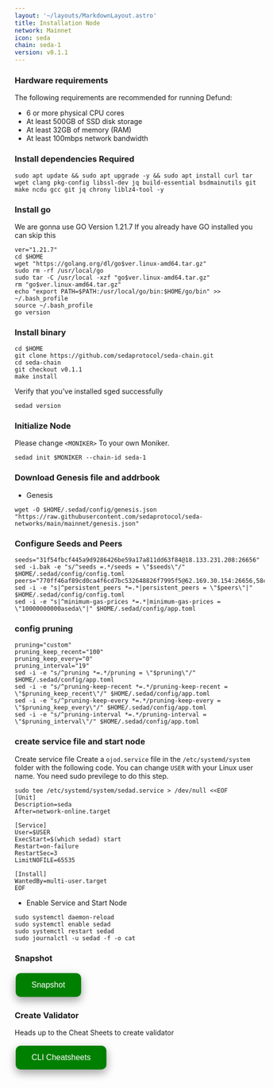 ```yaml
---
layout: '~/layouts/MarkdownLayout.astro'
title: Installation Node
network: Mainnet
icon: seda
chain: seda-1
version: v0.1.1
---
```


### Hardware requirements

The following requirements are recommended for running Defund:

- 6 or more physical CPU cores
- At least 500GB of SSD disk storage
- At least 32GB of memory (RAM)
- At least 100mbps network bandwidth


### Install dependencies Required

```
sudo apt update && sudo apt upgrade -y && sudo apt install curl tar wget clang pkg-config libssl-dev jq build-essential bsdmainutils git make ncdu gcc git jq chrony liblz4-tool -y
```

### Install go

We are gonna use GO Version 1.21.7
If you already have GO installed you can skip this 

```
ver="1.21.7"
cd $HOME
wget "https://golang.org/dl/go$ver.linux-amd64.tar.gz"
sudo rm -rf /usr/local/go
sudo tar -C /usr/local -xzf "go$ver.linux-amd64.tar.gz"
rm "go$ver.linux-amd64.tar.gz"
echo "export PATH=$PATH:/usr/local/go/bin:$HOME/go/bin" >> ~/.bash_profile
source ~/.bash_profile
go version
```

### Install binary

```
cd $HOME
git clone https://github.com/sedaprotocol/seda-chain.git
cd seda-chain
git checkout v0.1.1
make install
```

Verify that you've installed sged successfully

```
sedad version
```

### Initialize Node

Please change `<MONIKER>` To your own Moniker.

```
sedad init $MONIKER --chain-id seda-1
```

### Download Genesis file and addrbook

- Genesis

```
wget -O $HOME/.sedad/config/genesis.json "https://raw.githubusercontent.com/sedaprotocol/seda-networks/main/mainnet/genesis.json"
```

### Configure Seeds and Peers

```
seeds="31f54fbcf445a9d9286426be59a17a811dd63f84@18.133.231.208:26656"
sed -i.bak -e "s/^seeds =.*/seeds = \"$seeds\"/" $HOME/.sedad/config/config.toml
peers="770ff46af89cd0ca4f6cd7bc532648826f7995f5@62.169.30.154:26656,58c919e7b89b8c5b5a3024f5e7cec07d2e3b28d3@78.47.163.48:26656,8d887e7007696439a955e839d786532af746f697@94.130.13.186:25856,d4b0af2651d980d1a12267b8b936689120f39aef@195.201.10.252:17356,fc319e170aea3e99c75eb411505bd0a6d938b4e2@109.199.127.16:25856"
sed -i -e "s|^persistent_peers *=.*|persistent_peers = \"$peers\"|" $HOME/.sedad/config/config.toml
sed -i -e "s|^minimum-gas-prices *=.*|minimum-gas-prices = \"10000000000aseda\"|" $HOME/.sedad/config/app.toml
```

### config pruning

```
pruning="custom"
pruning_keep_recent="100"
pruning_keep_every="0"
pruning_interval="19"
sed -i -e "s/^pruning *=.*/pruning = \"$pruning\"/" $HOME/.sedad/config/app.toml
sed -i -e "s/^pruning-keep-recent *=.*/pruning-keep-recent = \"$pruning_keep_recent\"/" $HOME/.sedad/config/app.toml
sed -i -e "s/^pruning-keep-every *=.*/pruning-keep-every = \"$pruning_keep_every\"/" $HOME/.sedad/config/app.toml
sed -i -e "s/^pruning-interval *=.*/pruning-interval = \"$pruning_interval\"/" $HOME/.sedad/config/app.toml
```


### create service file and start node

Create service file
Create a `ojod.service` file in the `/etc/systemd/system` folder with the following code. 
You can change `USER` with your Linux user name. You need sudo previlege to do this step.

```
sudo tee /etc/systemd/system/sedad.service > /dev/null <<EOF
[Unit]
Description=seda
After=network-online.target

[Service]
User=$USER
ExecStart=$(which sedad) start
Restart=on-failure
RestartSec=3
LimitNOFILE=65535

[Install]
WantedBy=multi-user.target
EOF
```

- Enable Service and Start Node

```
sudo systemctl daemon-reload
sudo systemctl enable sedad
sudo systemctl restart sedad
sudo journalctl -u sedad -f -o cat
```

### Snapshot
<a href="https://service.vinjan.xyz/mainnet/seda/snapshot" target="_blank">
  <button style="background-color: green; border: none; color: white; padding: 15px 32px; text-align: center; text-decoration: none; display: inline-block; font-size: 16px; margin: 4px 2px; cursor: pointer; border-radius: 10px; box-shadow: 0 8px 16px 0 rgba(0,0,0,0.2), 0 6px 20px 0 rgba(0,0,0,0.19);" onmouseover="this.style.boxShadow='0 0 0 4px rgba(0,255,0,0.5)'" onmouseout="this.style.boxShadow='0 8px 16px 0 rgba(0,0,0,0.2), 0 6px 20px 0 rgba(0,0,0,0.19)'">Snapshot</button>
</a>

### Create Validator

Heads up to the Cheat Sheets to create validator

<a href="https://service.vinjan.xyz/mainnet/seda/cheat" target="_blank">
  <button style="background-color: green; border: none; color: white; padding: 15px 32px; text-align: center; text-decoration: none; display: inline-block; font-size: 16px; margin: 4px 2px; cursor: pointer; border-radius: 10px; box-shadow: 0 8px 16px 0 rgba(0,0,0,0.2), 0 6px 20px 0 rgba(0,0,0,0.19);" onmouseover="this.style.boxShadow='0 0 0 4px rgba(0,255,0,0.5)'" onmouseout="this.style.boxShadow='0 8px 16px 0 rgba(0,0,0,0.2), 0 6px 20px 0 rgba(0,0,0,0.19)'">CLI Cheatsheets</button>
</a>
